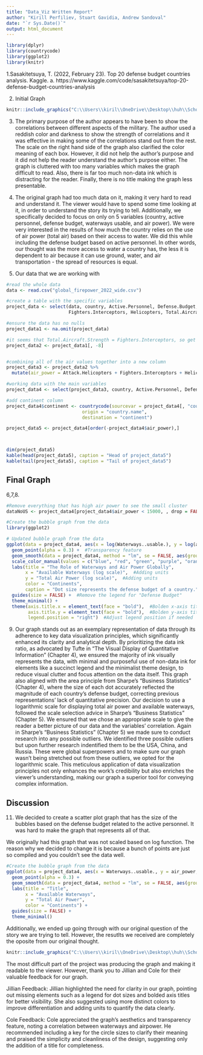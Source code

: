 ```yaml
---
title: "Data_Viz Written Report"
author: "Kirill Perfiliev, Stuart Gavidia, Andrew Sandoval"
date: "`r Sys.Date()`"
output: html_document
---
```


```r
library(dplyr)
library(countrycode)
library(ggplot2)
library(knitr)

```


1.Sasakitetsuya, T. (2022, February 23). Top 20 defense budget countries analysis. Kaggle.
  a. https://www.kaggle.com/code/sasakitetsuya/top-20-defense-budget-countries-analysis 

2. Initial Graph

```r
knitr::include_graphics("C:\\Users\\kiril\\OneDrive\\Desktop\\huh\\School\\Math_348\\Data_Viz\\init_graph.png")

```


3. The primary purpose of the author appears to have been to show the correlations between different aspects of the military. The author used a reddish color and darkness to show the strength of correlations and it was effective in making some of the correlations stand out from the rest. The scale on the right hand side of the graph also clarified the color meaning of each box. However, it did not help the author's purpose and it did not help the reader understand the author's purpose either. The graph is cluttered with too many variables which makes the graph difficult to read. Also, there is far too much non-data ink which is distracting for the reader. Finally, there is no title making the graph less presentable.


4. The original graph had too much data on it, making it very hard to read and understand it. The viewer would have to spend some time looking at it, in order to understand the story its trying to tell. Additionally, we specifically decided to focus on only on 5 variables (country, active personnel, defense budget, waterways usable, and air power). We were very interested in the results of how much the country relies on the use of air power (total air) based on their access to water. We did this while including the defense budget based on active personnel.  In other words, our thought was the more access to water a country has, the less it is dependent to air because it can use ground, water, and air transportation - the spread of resources is equal. 



5. Our data that we are working with
```r
#read the whole data
data <- read.csv("global_firepower_2022_wide.csv")

#create a table with the specific variables
project_data <- select(data, country, Active.Personnel, Defense.Budget, Waterways..usable., Attack.Helicopters, 
                       Fighters.Interceptors, Helicopters, Total.Aircraft.Strength)

#ensure the data has no nulls
project_data1 <- na.omit(project_data)

#it seems that Total.Aircraft.Strength = Fighters.Interceptors, so get rid off the one column
project_data2 <- project_data1[, -8]


#combining all of the air values together into a new column
project_data3 <- project_data2 %>%
  mutate(air_power = Attack.Helicopters + Fighters.Interceptors + Helicopters)

#working data with the main variables
project_data4 <- select(project_data3, country, Active.Personnel, Defense.Budget, Waterways..usable., air_power)

#add continent column
project_data4$continent <- countrycode(sourcevar = project_data4[, "country"],
                            origin = "country.name",
                            destination = "continent")

project_data5 <- project_data4[order(-project_data4$air_power),]



dim(project_data5)
kable(head(project_data5), caption = "Head of project_data5")
kable(tail(project_data5), caption = "Tail of project_data5")


```

## Final Graph
6,7,8.
```r
#Remove everything that has high air power to see the small cluster
dataNoUS <- project_data4[project_data4$air_power < 15000, , drop = FALSE]

#Create the bubble graph from the data
library(ggplot2)

# Updated bubble graph from the data
ggplot(data = project_data4, aes(x = log(Waterways..usable.), y = log(air_power), size = Active.Personnel, color = continent)) +
  geom_point(alpha = 0.3) +  #Transparency feature
  geom_smooth(data = project_data4, method = "lm", se = FALSE, aes(group = 1), color = "gray") +  #Linear model fit
  scale_color_manual(values = c("blue", "red", "green", "purple", "orange", "yellow"), na.value = "lightgrey") +#Use distinct custom colors
  labs(title = "The Role of Waterways and Air Power Globally",
       x = "Available Waterways (log scale)",  #Adding units
       y = "Total Air Power (log scale)",  #Adding units
       color = "Continents",
       caption = "Dot size represents the defense budget of a country.") +
  guides(size = FALSE) +  #Remove the legend for "Defense Budget"
  theme_minimal() +
  theme(axis.title.x = element_text(face = "bold"),  #Bolden x-axis title
        axis.title.y = element_text(face = "bold"),  #Bolden y-axis title
        legend.position = "right")  #Adjust legend position if needed
```


9. Our graph stands out as an exemplary representation of data through its adherence to key data visualization principles, which significantly enhanced its clarity and analytical depth. By prioritizing the data ink ratio, as advocated by Tufte in "The Visual Display of Quantitative Information" (Chapter 4), we ensured the majority of ink visually represents the data, with minimal and purposeful use of non-data ink for elements like a succinct legend and the minimalist theme design, to reduce visual clutter and focus attention on the data itself. This graph also aligned with the area principle from Sharpe's "Business Statistics" (Chapter 4), where the size of each dot accurately reflected the magnitude of each country's defense budget, correcting previous representations' lack of quantitative precision. Our decision to use a logarithmic scale for displaying total air power and available waterways, followed the scale selection advice in Sharpe's "Business Statistics" (Chapter 5). We ensured that we chose an appropriate scale to give the reader a better picture of our data and the variables' correlation. Again in Sharpe's "Business Statistics" (Chapter 5) we made sure to conduct research into any possible outliers. We identified three possible outliers but upon further research indentified them to be the USA, China, and Russia. These were global superpowers and to make sure our graph wasn't being stretched out from these outliers, we opted for the logarithmic scale. This meticulous application of data visualization principles not only enhances the work's credibility but also enriches the viewer's understanding, making our graph a superior tool for conveying complex information.

## Discussion
11. We decided to create a scatter plot graph that has the size of the bubbles based on the defense budget related to the active personnel. It was hard to make the graph that represents all of that. 

We originally had this graph that was not scaled based on log function. The reason why we decided to change it is because a bunch of points are just so compiled and you couldn't see the data well.

```r
#Create the bubble graph from the data
ggplot(data = project_data4, aes(x = Waterways..usable., y = air_power, size = Active.Personnel, color = continent)) +
  geom_point(alpha = 0.3) +
  geom_smooth(data = project_data4, method = "lm", se = FALSE, aes(group = 1)) +
  labs(title = "Title",
       x = "Available Waterways",
       y = "Total Air Power",
       color = "Continents") +
  guides(size = FALSE) +
  theme_minimal()

```

Additionally, we ended up going through with our original question of the story we are trying to tell. However, the resutlts we received are completely the oposite from our original thought.

```r
knitr::include_graphics("C:\\Users\\kiril\\OneDrive\\Desktop\\huh\\School\\Math_348\\Data_Viz\\sketch_graph.jpg")


```

The most difficult part of the project was producing the graph and making it readable to the viewer. However, thank you to Jillian and Cole for their valuable feedback for our graph.

Jillian Feedback:
Jillian highlighted the need for clarity in our graph, pointing out missing elements such as a legend for dot sizes and bolded axis titles for better visibility. She also suggested using more distinct colors to improve differentiation and adding units to quantify the data clearly.

Cole Feedback:
Cole appreciated the graph's aesthetics and transparency feature, noting a correlation between waterways and airpower. He recommended including a key for the circle sizes to clarify their meaning and praised the simplicity and cleanliness of the design, suggesting only the addition of a title for completeness.




